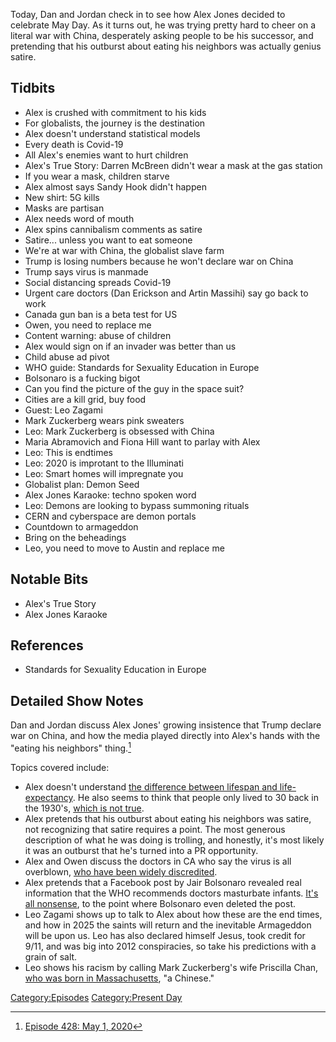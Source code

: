 {{Episode
    | title           = May 1, 2020
    | caption         = [https://knowledgefight.libsyn.com/428-may-1-2020 Listen to this episode on Libsyn]
    | episodeNumber   = 428
    | length          = 01:27:15
    | airDate         = May 4, 2020
    | coverageDate    = May 1, 2020
    | episodeType     = [[:Category:Present Day|Present Day]]
    | appearance      = [[Darren McBreen]], [[Dan Erickson]], [[Artin Massihi]], [[Owen Shroyer]], [[Jair Bolsonaro]], [[Leo Zagami]], [[Mark Zuckerberg]], [[Maria Abramovich]], [[Fiona Hill]]
    | oocDrop         = Satanists recruited me for the sex
    | previousEpisode = [[427: April 29-30, 2020]]
    | nextEpisode     = [[429: May 3-4, 2020]]
}}

{{Stub}}

Today, Dan and Jordan check in to see how Alex Jones decided to celebrate May Day. As it turns out, he was trying pretty hard to cheer on a literal war with China, desperately asking people to be his successor, and pretending that his outburst about eating his neighbors was actually genius satire.

==Tidbits==

*Alex is crushed with commitment to his kids
*For globalists, the journey is the destination
*Alex doesn't understand statistical models
*Every death is Covid-19
*All Alex's enemies want to hurt children
*Alex's True Story: Darren McBreen didn't wear a mask at the gas station
*If you wear a mask, children starve
*Alex almost says Sandy Hook didn't happen
*New shirt: 5G kills
*Masks are partisan
*Alex needs word of mouth
*Alex spins cannibalism comments as satire
*Satire... unless you want to eat someone
*We're at war with China, the globalist slave farm
*Trump is losing numbers because he won't declare war on China
*Trump says virus is manmade
*Social distancing spreads Covid-19
*Urgent care doctors (Dan Erickson and Artin Massihi) say go back to work
*Canada gun ban is a beta test for US
*Owen, you need to replace me
*Content warning: abuse of children
*Alex would sign on if an invader was better than us
*Child abuse ad pivot
*WHO guide: Standards for Sexuality Education in Europe
*Bolsonaro is a fucking bigot
*Can you find the picture of the guy in the space suit?
*Cities are a kill grid, buy food
*Guest: Leo Zagami
*Mark Zuckerberg wears pink sweaters
*Leo: Mark Zuckerberg is obsessed with China
*Maria Abramovich and Fiona Hill want to parlay with Alex
*Leo: This is endtimes
*Leo: 2020 is improtant to the Illuminati
*Leo: Smart homes will impregnate you
*Globalist plan: Demon Seed
*Alex Jones Karaoke: techno spoken word
*Leo: Demons are looking to bypass summoning rituals
*CERN and cyberspace are demon portals
*Countdown to armageddon
*Bring on the beheadings
*Leo, you need to move to Austin and replace me

==Notable Bits==

*Alex's True Story
*Alex Jones Karaoke

==References==

*Standards for Sexuality Education in Europe

==Detailed Show Notes==

Dan and Jordan discuss Alex Jones' growing insistence that Trump declare war on China, and how the media played directly into Alex's hands with the "eating his neighbors" thing.<ref>[https://knowledgefight.com/research/2020/5/4/episode-428-may-1-2020 Episode 428: May 1, 2020]</ref>

Topics covered include:

*Alex doesn't understand [https://www.bbc.com/future/article/20181002-how-long-did-ancient-people-live-life-span-versus-longevity the difference between lifespan and life-expectancy]. He also seems to think that people only lived to 30 back in the 1930's, [https://u.demog.berkeley.edu/~andrew/1918/figure2.html which is not true].
*Alex pretends that his outburst about eating his neighbors was satire, not recognizing that satire requires a point. The most generous description of what he was doing is trolling, and honestly, it's most likely it was an outburst that he's turned into a PR opportunity.
*Alex and Owen discuss the doctors in CA who say the virus is all overblown, [https://www.mercurynews.com/2020/05/03/cue-the-debunking-two-bakersfield-doctors-go-viral-with-dubious-covid-test-conclusions-2/ who have been widely discredited].
*Alex pretends that a Facebook post by Jair Bolsonaro revealed real information that the WHO recommends doctors masturbate infants. [https://www.businessinsider.com/bolsonaro-says-who-sexualizing-young-children-deleted-post-2020-4 It's all nonsense], to the point where Bolsonaro even deleted the post.
*Leo Zagami shows up to talk to Alex about how these are the end times, and how in 2025 the saints will return and the inevitable Armageddon will be upon us. Leo has also declared himself Jesus, took credit for 9/11, and was big into 2012 conspiracies, so take his predictions with a grain of salt.
*Leo shows his racism by calling Mark Zuckerberg's wife Priscilla Chan, [https://qz.com/1402697/the-amazing-ascent-of-priscilla-chan/ who was born in Massachusetts], "a Chinese."

[[Category:Episodes]]
[[Category:Present Day]]